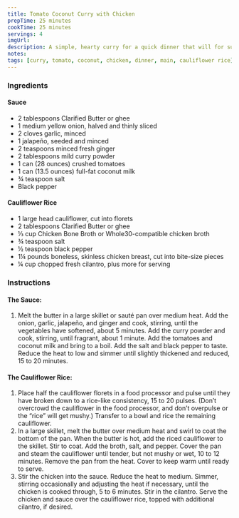 ```yaml
---
title: Tomato Coconut Curry with Chicken
prepTime: 25 minutes
cookTime: 25 minutes
servings: 4
imgUrl:
description: A simple, hearty curry for a quick dinner that will for sure leave left overs for lunch.
notes:
tags: [curry, tomato, coconut, chicken, dinner, main, cauliflower rice]
---
```


### Ingredients

#### Sauce

- 2 tablespoons Clarified Butter or ghee
- 1 medium yellow onion, halved and thinly sliced
- 2 cloves garlic, minced
- 1 jalapeño, seeded and minced
- 2 teaspoons minced fresh ginger
- 2 tablespoons mild curry powder
- 1 can (28 ounces) crushed tomatoes
- 1 can (13.5 ounces) full-fat coconut milk
- ¾ teaspoon salt
- Black pepper

#### Cauliflower Rice

- 1 large head cauliflower, cut into florets
- 2 tablespoons Clarified Butter or ghee
- ⅓ cup Chicken Bone Broth or Whole30-compatible chicken broth
- ¾ teaspoon salt
- ½ teaspoon black pepper
- 1¼ pounds boneless, skinless chicken breast, cut into bite-size pieces
- ¼ cup chopped fresh cilantro, plus more for serving

### Instructions

#### The Sauce:

1. Melt the butter in a large skillet or sauté pan over medium heat. Add the onion, garlic, jalapeño, and ginger and cook, stirring, until the vegetables have softened, about 5 minutes. Add the curry powder and cook, stirring, until fragrant, about 1 minute. Add the tomatoes and coconut milk and bring to a boil. Add the salt and black pepper to taste. Reduce the heat to low and simmer until slightly thickened and reduced, 15 to 20 minutes.

#### The Cauliflower Rice:

1. Place half the cauliflower florets in a food processor and pulse until they have broken down to a rice-like consistency, 15 to 20 pulses. (Don’t overcrowd the cauliflower in the food processor, and don’t overpulse or the “rice” will get mushy.) Transfer to a bowl and rice the remaining cauliflower.
1. In a large skillet, melt the butter over medium heat and swirl to coat the bottom of the pan. When the butter is hot, add the riced cauliflower to the skillet. Stir to coat. Add the broth, salt, and pepper. Cover the pan and steam the cauliflower until tender, but not mushy or wet, 10 to 12 minutes. Remove the pan from the heat. Cover to keep warm until ready to serve.
1. Stir the chicken into the sauce. Reduce the heat to medium. Simmer, stirring occasionally and adjusting the heat if necessary, until the chicken is cooked through, 5 to 6 minutes. Stir in the cilantro. Serve the chicken and sauce over the cauliflower rice, topped with additional cilantro, if desired.
